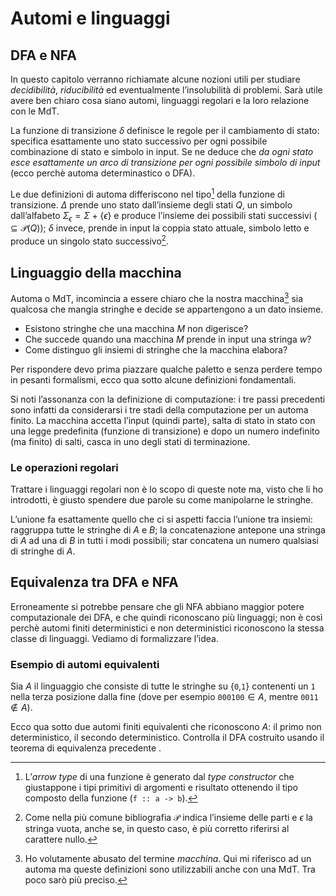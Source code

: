 # Automi e linguaggi

\thispagestyle{empty}








## DFA e NFA

In questo capitolo verranno richiamate alcune nozioni utili per studiare *decidibilità*, *riducibilità* ed eventualmente l'insolubilità di problemi. Sarà utile avere ben chiaro cosa siano automi, linguaggi regolari e la loro relazione con le MdT.

\begin{definition}
Un \underline{automa finito deterministico} (DFA) è la quintupla
\begin{equation*}
(Q, \Sigma, \delta, q_0, F)
\end{equation*}

\begin{itemize}[itemsep=-7pt]
\item $Q$ è l'insieme finito degli stati
\item $\Sigma$ è l'insieme finito dei simboli (alfabeto)
\item $\delta\,{:}\,Q\,{\times}\,\Sigma\,{\rightarrow}\,Q$ è la funzione di transizione
\item $q_0\, {\in}\, Q$ è lo stato iniziale
\item $F\, {\subseteq}\, Q$ è l'insieme degli stati di accettazione
\end{itemize}
\end{definition}

La funzione di transizione $\delta$ definisce le regole per il cambiamento di stato: specifica esattamente uno stato successivo per ogni possibile combinazione di stato e simbolo in input. Se ne deduce che *da ogni stato esce esattamente un arco di transizione per ogni possibile simbolo di input* (ecco perchè automa determinastico o DFA).

\begin{definition}
Un \underline{automa finito non deterministico} (NFA) è la quintupla
\begin{equation*}
(Q, \Sigma, \Delta, q_0, F)
\end{equation*}

\begin{itemize}[itemsep=-7pt]
\item $Q$ è l'insieme finito degli stati
\item $\Sigma$ è l'insieme finito dei simboli (alfabeto)
\item $\Delta\,{:}\,Q\,{\times}\,\Sigma_\epsilon\,{\rightarrow}\,\mathcal{P}(Q)$ è la funzione di transizione
\item $q_0\,{\in}\,Q$ è lo stato iniziale
\item $F\,{\subseteq}\,Q$ è l'insieme degli stati di accettazione
\end{itemize}
\end{definition}

Le due definizioni di automa differiscono nel tipo[^7] della funzione di transizione. $\Delta$ prende uno stato dall'insieme degli stati $Q$, un simbolo dall'alfabeto $\Sigma_\epsilon{=}\Sigma{+}\{\epsilon\}$ e produce l'insieme dei possibili stati successivi (${\subseteq}\mathcal{P}(Q)$); $\delta$ invece, prende in input la coppia stato attuale, simbolo letto e produce un singolo stato successivo[^8].








## Linguaggio della macchina

Automa o MdT, incomincia a essere chiaro che la nostra macchina[^9] sia qualcosa che mangia stringhe e decide se appartengono a un dato insieme.

* Esistono stringhe che una macchina $M$ non digerisce?
* Che succede quando una macchina $M$ prende in input una stringa $w$?
* Come distinguo gli insiemi di stringhe che la macchina elabora?

Per rispondere devo prima piazzare qualche paletto e senza perdere tempo in pesanti formalismi, ecco qua sotto alcune definizioni fondamentali.

\begin{definition}
Sia $M{=}\{Q,\Sigma,\delta,q_0,F\}$ un automa finito e $w{=}w_0w_1...w_n$ una stringa composta da caratteri $w_i{\in}\Sigma$. Si dice che la macchina $M$ \underline{accetta la stringa} $w$ se esiste una sequenza di stati $[r_0,r_1,...,r_n]$ in $Q$, con tre condizioni

\begin{enumerate}[itemsep=-7pt]
\item $r_0\,{=}\,q_0$ \hfill $\exists\, r_0$ inizio
\item $\delta(r_i,w_{i+1})\,{=}\,r_{i+1}$, $0\,{\leq}\,i\,{\leq}\,n{-}1$ \hfill $r_i\,{\rightarrow}\,r_{i+1}$
\item $r_n\,{\in}\,F$ \hfill $\exists\, r_n$ accett.
\end{enumerate}
\end{definition}

Si noti l'assonanza con la definizione di computazione: i tre passi precedenti sono infatti da considerarsi i tre stadi della computazione per un automa finito. La macchina accetta l'input (quindi parte), salta di stato in stato con una legge predefinita (funzione di transizione) e dopo un numero indefinito (ma finito) di salti, casca in uno degli stati di terminazione.

\begin{definition}
L'insieme (potenzialmente \infty) di tutte le stringhe accettate dalla macchina è chiamato \underline{linguaggio della macchina} ($A{=}L(M)$).
\end{definition}

\begin{definition}
Si dirà che $M$ \underline{riconosce il linguaggio} $A$ se ne accetta tutte le stringhe
\begin{equation*}
A = \{w\ |\ w\,{\in}\,A\, \wedge\, M \text{accetta}\, w\}
\end{equation*}
\end{definition}

\begin{definition}
Un linguaggio è detto \underline{regolare} sse $\exists$ un automa finito che lo riconosce.
\end{definition}

\begin{definition}
Due macchine si dicono \underline{equivalenti} se riconoscono lo stesso linguaggio.
\end{definition}








### Le operazioni regolari

Trattare i linguaggi regolari non è lo scopo di queste note ma, visto che li ho introdotti, è giusto spendere due parole su come manipolarne le stringhe.

\begin{definition}
Dati i linguaggi $A$ e $B$, sono definite \underline{operazioni regolari}

\begin{enumerate}[itemsep=-7pt]
\item $A\,{\cup}\,B\,{=}\,\{w\ |\ w\,{\in}\,A\, \vee\,  w\,{\in}\,B\}$ \hfill Unione
\item $A\,{\circ}\,B\,{=}\,\{wv\ |\ w\,{\in}\,A\, \wedge\,  v\,{\in}\,B\}$ \hfill Concatenazione
\item $A^*\,{=}\,\{w_0w_1...w_k\ |\ w_i\,{\in}\,A\, \wedge\, 0\,{\leq}\,i\,{\leq}\,k\}$ \hfill Star
\end{enumerate}
\end{definition}

L'unione fa esattamente quello che ci si aspetti faccia l'unione tra insiemi: raggruppa tutte le stringhe di $A$ e $B$; la concatenazione antepone una stringa di $A$ ad una di $B$ in tutti i modi possibili; star concatena un numero qualsiasi di stringhe di $A$.

\begin{theorem}
La classe dei linguaggi regolari è chiusa rispetto alle operazioni regolari.
\begin{proof}
Troppo lunga, vedi Sipser \faMehO.
\end{proof}
\end{theorem}








## Equivalenza tra DFA e NFA

Erroneamente si potrebbe pensare che gli NFA abbiano maggior potere computazionale dei DFA, e che quindi riconoscano più linguaggi; non è così perchè automi finiti deterministici e non deterministici riconoscono la stessa classe di linguaggi. Vediamo di formalizzare l'idea.

\begin{theorem}
Per ogni automa finito non deterministico, esiste un automa finito deterministico equivalente.
\begin{proof}
L'idea è quella di procedere per costruzione e trasformare l'automa non deterministico in uno deterministico con $2^k$ stati, pari cioè alla cardinalità di $\mathcal{P}(Q_\text{NFA})$. Ricorda infatti che, se chiamiamo $k$ la cardinalità di $Q_\text{NFA}$, il numero dei sottoinsiemi corrispondenti ad una delle possibilità che il nuovo automa deve ricordare è $2^k$.

Sia $N{=}(Q,\Sigma,\delta,q_0,F)$ l'NFA di partenza che riconosce un linguaggio $A$, voglio costruire un DFA $M{=}(Q\prime,\Sigma\prime,\delta\prime,q_0^\prime,F\prime)$ equivalente. Inizialmente considero il caso più semplice in cui $N$ non ha $\epsilon$-archi.

\begin{enumerate}[itemsep=-7pt]
\item Ogni stato di $M$ è un insieme di stati di $N$
\begin{equation*}
Q\prime = \mathcal{P}(Q)
\end{equation*}

\item Se $R$ è uno stato di $M$, esso è anche un insieme di stati di $N$. Quando $M$ legge un simbolo $w$ nello stato $R$, ci mostra gli stati successivi a quelli in $R$ e, poichè da ogni stato si può andare in un insieme di stati, ne prendiamo l'unione
\begin{align*}
R\,{\in}\,Q,\, w\,{\in}\,\Sigma\, \Rightarrow\, \delta\prime(R,w) &= \{q\,{\in}\,Q\ |\ \exists\, r\,{\in}\,R\, .\, q\,{\in}\,\delta(r,w)\}\\
                                                          &= \bigcup_{r \in R}\delta(r,w)
\end{align*}

\item Lo stato iniziale di $M$ è quello corrispondente alla collezione che contiene solamente lo stato iniziale di $N$
\begin{equation*}
q_0^\prime = q_0
\end{equation*}

\item $M$ accetta se $N$ è in uno stato accettante in quel momento
\begin{equation*}
F\prime = \{R\,{\in}\,Q\prime\ |\ \text{$R$ contiene uno stato accettante di $N$}\}
\end{equation*}
\end{enumerate}

Adesso considero anche gli $\epsilon$-archi. Per ogni stato $R$ di $M$, definisco $E(R)$ come la collezione di stati che possono essere raggiunti dagli elementi di $R$ proseguendo solo con $\epsilon$-archi (includendo gli stessi elementi di $R$). Per $R{\subseteq}Q$, sarà
\begin{equation*}
E(R) = \{q\ |\ \text{$q$ può essere raggiunto da $R$ attraverso $0$ o più $\epsilon$-archi}\}
\end{equation*}
Poi modifico $\delta\prime$ in modo che possa raggiungere tutti quegli stati esplorabili con $\epsilon$-archi dopo ogni passo. Sostituisco $\delta(r,w)$ con $E(\delta(r,w))$ e ottengo
\begin{equation*}
\delta\prime(R,w) = \{q\,{\in}\,Q\ |\ \exists\, r\,{\in}\,R\, .\, q\,{\in}\,E(\delta(r,w))\}
\end{equation*}
In ultimo devo modificare lo stato iniziale di $M$ per potermi muovere inizialmente su tutti i possibili stati che possono essere raggiunti dallo stato iniziale di $N$ attraverso gli $\epsilon$-archi. Per fare questo cambio $q_0^\prime$ in $E(q_0)$. Ho completato la costruzione di $M$.

Da notare che $M$ funziona correttamente perchè ad ogni passo della computazione, entra in uno stato che corrisponde al sottoinsieme di stati nei quali $N$ potrebbe trovarsi.
\end{proof}
\end{theorem}

\begin{corollary}
Le seguenti proposizioni sono semanticamente equivalenti
\begin{itemize}[itemsep=-7pt]
\item $\exists$ un NFA che riconosce il linguaggio L
\item $\exists$ un DFA che riconosce il linguaggio L
\item L è regolare
\end{itemize}
\begin{proof}
Banale, segue dal teorema \faMehO.
\end{proof}
\end{corollary}








### Esempio di automi equivalenti

Sia $A$ il linguaggio che consiste di tutte le stringhe su {`0`,`1`} contenenti un `1` nella terza posizione dalla fine (dove per esempio `000100`${\in}A$, mentre `0011`${\notin}A$).

Ecco qua sotto due automi finiti equivalenti che riconoscono $A$: il primo non deterministico, il secondo deterministico. Controlla il DFA costruito usando il teorema di equivalenza precedente \faMehO.

\vspace{30pt}

\begin{center}
\begin{tikzpicture}[scale=0.2]
\tikzstyle{every node}+=[inner sep=0pt]
\draw [black] (11.6,-27.1) circle (3);
\draw (11.6,-27.1) node {$q_0$};
\draw [black] (26.7,-27.1) circle (3);
\draw (26.7,-27.1) node {$q_1$};
\draw [black] (42.2,-27.1) circle (3);
\draw (42.2,-27.1) node {$q_2$};
\draw [black] (57.7,-27.1) circle (3);
\draw (57.7,-27.1) node {$q_3$};
\draw [black] (57.7,-27.1) circle (2.4);
\draw [black] (4.8,-27.1) -- (8.6,-27.1);
\fill [black] (8.6,-27.1) -- (7.8,-26.6) -- (7.8,-27.6);
\draw [black] (14.6,-27.1) -- (23.7,-27.1);
\fill [black] (23.7,-27.1) -- (22.9,-26.6) -- (22.9,-27.6);
\draw (19.15,-26.6) node [above] {\texttt{1}};
\draw [black] (29.7,-27.1) -- (39.2,-27.1);
\fill [black] (39.2,-27.1) -- (38.4,-26.6) -- (38.4,-27.6);
\draw (34.45,-26.6) node [above] {\texttt{0},\texttt{1}};
\draw [black] (45.2,-27.1) -- (54.7,-27.1);
\fill [black] (54.7,-27.1) -- (53.9,-26.6) -- (53.9,-27.6);
\draw (49.95,-26.6) node [above] {\texttt{0},\texttt{1}};
\draw [black] (10.277,-24.42) arc (234:-54:2.25);
\draw (11.6,-19.85) node [above] {\texttt{0},\texttt{1}};
\fill [black] (12.92,-24.42) -- (13.8,-24.07) -- (12.99,-23.48);
\end{tikzpicture}
\end{center}

\vspace{30pt}

\begin{center}
\begin{tikzpicture}[scale=0.2]
\tikzstyle{every node}+=[inner sep=0pt]
\draw [black] (11.6,-20.5) circle (3);
\draw (11.6,-20.5) node {$q_0$};
\draw [black] (25.4,-20.5) circle (3);
\draw (25.4,-20.5) node {$q_1$};
\draw [black] (25.4,-20.5) circle (2.4);
\draw [black] (39.5,-20.5) circle (3);
\draw (39.5,-20.5) node {$q_2$};
\draw [black] (57.7,-20.5) circle (3);
\draw (57.7,-20.5) node {$q_3$};
\draw [black] (57.7,-20.5) circle (2.4);
\draw [black] (11.6,-42.2) circle (3);
\draw (11.6,-42.2) node {$q_4$};
\draw [black] (30,-42.2) circle (3);
\draw (30,-42.2) node {$q_5$};
\draw [black] (44.1,-42.2) circle (3);
\draw (44.1,-42.2) node {$q_6$};
\draw [black] (57.7,-42.2) circle (3);
\draw (57.7,-42.2) node {$q_7$};
\draw [black] (4.8,-20.5) -- (8.6,-20.5);
\fill [black] (8.6,-20.5) -- (7.8,-20) -- (7.8,-21);
\draw [black] (10.277,-17.82) arc (234:-54:2.25);
\draw (11.6,-13.25) node [above] {\texttt{0}};
\fill [black] (12.92,-17.82) -- (13.8,-17.47) -- (12.99,-16.88);
\draw [black] (22.4,-20.5) -- (14.6,-20.5);
\fill [black] (14.6,-20.5) -- (15.4,-21) -- (15.4,-20);
\draw (18.5,-20) node [above] {\texttt{0}};
\draw [black] (36.5,-20.5) -- (28.4,-20.5);
\fill [black] (28.4,-20.5) -- (29.2,-21) -- (29.2,-20);
\draw (32.45,-20) node [above] {\texttt{0}};
\draw [black] (27.568,-18.43) arc (129.75116:50.24884:21.866);
\fill [black] (27.57,-18.43) -- (28.5,-18.3) -- (27.86,-17.53);
\draw (41.55,-12.87) node [above] {\texttt{0}};
\draw [black] (11.6,-23.5) -- (11.6,-39.2);
\fill [black] (11.6,-39.2) -- (12.1,-38.4) -- (11.1,-38.4);
\draw (11.1,-31.35) node [left] {\texttt{1}};
\draw [black] (42.266,-44.57) arc (-42.15571:-137.84429:19.446);
\fill [black] (42.27,-44.57) -- (41.36,-44.83) -- (42.1,-45.5);
\draw (27.85,-51.47) node [below] {\texttt{1}};
\draw [black] (33,-42.2) -- (41.1,-42.2);
\fill [black] (41.1,-42.2) -- (40.3,-41.7) -- (40.3,-42.7);
\draw (37.05,-42.7) node [below] {\texttt{1}};
\draw [black] (47.1,-42.2) -- (54.7,-42.2);
\fill [black] (54.7,-42.2) -- (53.9,-41.7) -- (53.9,-42.7);
\draw (50.9,-42.7) node [below] {\texttt{1}};
\draw [black] (57.7,-39.2) -- (57.7,-23.5);
\fill [black] (57.7,-23.5) -- (57.2,-24.3) -- (58.2,-24.3);
\draw (58.2,-31.35) node [right] {\texttt{1}};
\draw [black] (45.69,-39.66) -- (56.11,-23.04);
\fill [black] (56.11,-23.04) -- (55.26,-23.45) -- (56.11,-23.99);
\draw (51.53,-32.64) node [right] {\texttt{0}};
\draw [black] (55.34,-22.35) -- (32.36,-40.35);
\fill [black] (32.36,-40.35) -- (33.3,-40.25) -- (32.68,-39.46);
\draw (44.99,-31.85) node [below] {\texttt{1}};
\draw [black] (39.02,-23.461) arc (-11.27351:-36.01294:41.73);
\fill [black] (39.02,-23.46) -- (38.37,-24.15) -- (39.35,-24.34);
\draw (37.05,-33.01) node [right] {\texttt{0}};
\draw [black] (30.384,-39.225) arc (170.33051:142.38303:37.127);
\fill [black] (30.38,-39.23) -- (31.01,-38.52) -- (30.03,-38.35);
\draw (32.24,-29.6) node [left] {\texttt{1}};
\draw [black] (13.97,-40.36) -- (37.13,-22.34);
\fill [black] (37.13,-22.34) -- (36.19,-22.44) -- (36.81,-23.23);
\draw (24.41,-30.85) node [above] {\texttt{0}};
\draw [black] (23.79,-23.03) -- (13.21,-39.67);
\fill [black] (13.21,-39.67) -- (14.06,-39.26) -- (13.22,-38.73);
\draw (17.88,-30.05) node [left] {\texttt{1}};
\end{tikzpicture}
\end{center}








[^7]: L'*arrow type* di una funzione è generato dal *type constructor* che giustappone i tipi primitivi di argomenti e risultato ottenendo il tipo composto della funzione (`f :: a -> b`).
[^8]: Come nella più comune bibliografia $\mathcal{P}$ indica l'insieme delle parti e $\epsilon$ la stringa vuota, anche se, in questo caso, è più corretto riferirsi al carattere nullo.
[^9]: Ho volutamente abusato del termine *macchina*. Qui mi riferisco ad un automa ma queste definizioni sono utilizzabili anche con una MdT. Tra poco sarò più preciso.

